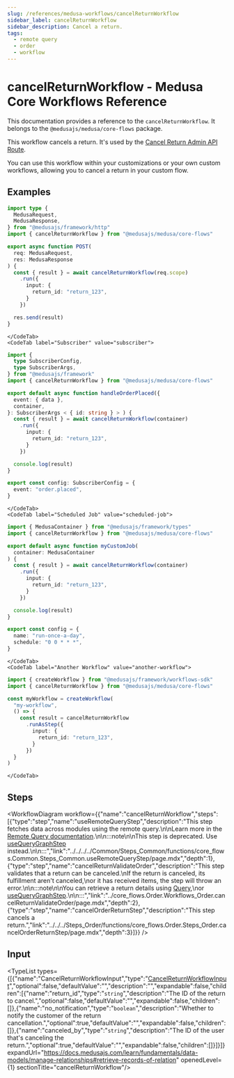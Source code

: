 ```yaml
---
slug: /references/medusa-workflows/cancelReturnWorkflow
sidebar_label: cancelReturnWorkflow
sidebar_description: Cancel a return.
tags:
  - remote query
  - order
  - workflow
---
```



# cancelReturnWorkflow - Medusa Core Workflows Reference

This documentation provides a reference to the `cancelReturnWorkflow`. It belongs to the `@medusajs/medusa/core-flows` package.

This workflow cancels a return. It's used by the 
[Cancel Return Admin API Route](https://docs.medusajs.com/api/admin#returns\_postreturnsidcancel).

You can use this workflow within your customizations or your own custom workflows, allowing you
to cancel a return in your custom flow.

<SourceCodeLink link="https://github.com/medusajs/medusa/blob/876a14eb98aed54360312b9b215599aa46faccd8/packages/core/core-flows/src/order/workflows/return/cancel-return.ts#L113" />

## Examples

<CodeTabs group="workflow-exection">
    <CodeTab label="API Route" value="api-route">
    
```ts title="src/api/workflow/route.ts"
import type {
  MedusaRequest,
  MedusaResponse,
} from "@medusajs/framework/http"
import { cancelReturnWorkflow } from "@medusajs/medusa/core-flows"

export async function POST(
  req: MedusaRequest,
  res: MedusaResponse
) {
  const { result } = await cancelReturnWorkflow(req.scope)
    .run({
      input: {
        return_id: "return_123",
      }
    })

  res.send(result)
}
```

    </CodeTab>
    <CodeTab label="Subscriber" value="subscriber">
    
```ts title="src/subscribers/order-placed.ts"
import {
  type SubscriberConfig,
  type SubscriberArgs,
} from "@medusajs/framework"
import { cancelReturnWorkflow } from "@medusajs/medusa/core-flows"

export default async function handleOrderPlaced({
  event: { data },
  container,
}: SubscriberArgs < { id: string } > ) {
  const { result } = await cancelReturnWorkflow(container)
    .run({
      input: {
        return_id: "return_123",
      }
    })

  console.log(result)
}

export const config: SubscriberConfig = {
  event: "order.placed",
}
```

    </CodeTab>
    <CodeTab label="Scheduled Job" value="scheduled-job">
    
```ts title="src/jobs/message-daily.ts"
import { MedusaContainer } from "@medusajs/framework/types"
import { cancelReturnWorkflow } from "@medusajs/medusa/core-flows"

export default async function myCustomJob(
  container: MedusaContainer
) {
  const { result } = await cancelReturnWorkflow(container)
    .run({
      input: {
        return_id: "return_123",
      }
    })

  console.log(result)
}

export const config = {
  name: "run-once-a-day",
  schedule: "0 0 * * *",
}
```

    </CodeTab>
    <CodeTab label="Another Workflow" value="another-workflow">
    
```ts title="src/workflows/my-workflow.ts"
import { createWorkflow } from "@medusajs/framework/workflows-sdk"
import { cancelReturnWorkflow } from "@medusajs/medusa/core-flows"

const myWorkflow = createWorkflow(
  "my-workflow",
  () => {
    const result = cancelReturnWorkflow
      .runAsStep({
        input: {
          return_id: "return_123",
        }
      })
  }
)
```

    </CodeTab>
  </CodeTabs>

## Steps

<WorkflowDiagram workflow={{"name":"cancelReturnWorkflow","steps":[{"type":"step","name":"useRemoteQueryStep","description":"This step fetches data across modules using the remote query.\n\nLearn more in the [Remote Query documentation](https://docs.medusajs.com/learn/fundamentals/module-links/query).\n\n:::note\n\nThis step is deprecated. Use [useQueryGraphStep](../../../../Common/Steps_Common/functions/core_flows.Common.Steps_Common.useQueryGraphStep/page.mdx) instead.\n\n:::","link":"../../../../Common/Steps_Common/functions/core_flows.Common.Steps_Common.useRemoteQueryStep/page.mdx","depth":1},{"type":"step","name":"cancelReturnValidateOrder","description":"This step validates that a return can be canceled.\nIf the return is canceled, its fulfillment aren't canceled,\nor it has received items, the step will throw an error.\n\n:::note\n\nYou can retrieve a return details using [Query](https://docs.medusajs.com/learn/fundamentals/module-links/query),\nor [useQueryGraphStep](https://docs.medusajs.com/resources/references/medusa-workflows/steps/useQueryGraphStep).\n\n:::","link":"../core_flows.Order.Workflows_Order.cancelReturnValidateOrder/page.mdx","depth":2},{"type":"step","name":"cancelOrderReturnStep","description":"This step cancels a return.","link":"../../../Steps_Order/functions/core_flows.Order.Steps_Order.cancelOrderReturnStep/page.mdx","depth":3}]}} />

## Input

<TypeList types={[{"name":"CancelReturnWorkflowInput","type":"[CancelReturnWorkflowInput](../../../../../types/WorkflowTypes/OrderWorkflow/interfaces/types.WorkflowTypes.OrderWorkflow.CancelReturnWorkflowInput/page.mdx)","optional":false,"defaultValue":"","description":"","expandable":false,"children":[{"name":"return_id","type":"`string`","description":"The ID of the return to cancel.","optional":false,"defaultValue":"","expandable":false,"children":[]},{"name":"no_notification","type":"`boolean`","description":"Whether to notify the customer of the return cancellation.","optional":true,"defaultValue":"","expandable":false,"children":[]},{"name":"canceled_by","type":"`string`","description":"The ID of the user that's canceling the return.","optional":true,"defaultValue":"","expandable":false,"children":[]}]}]} expandUrl="https://docs.medusajs.com/learn/fundamentals/data-models/manage-relationships#retrieve-records-of-relation" openedLevel={1} sectionTitle="cancelReturnWorkflow"/>
